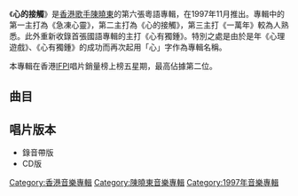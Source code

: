 {{Album infobox | <!-- See Wikipedia:WikiProject_Albums -->
|  Name        = 心的接觸
|  Type        = 專輯
|  Artist      = [[陳曉東_(藝人)|陳曉東]]
|  Cover       = 陳曉東 心的接觸.jpg
|  Released    = 1997年11月
|  Recorded    = 1997年
|  Genre       = [[粵語流行音樂|粵語流行音樂]]
|  Length      = 37:46
|  Label       = [[寶麗金|寶麗金]]
|  Number      = 
|  Producer    = [[譚國政|譚國政]]、[[方樹樑|方樹樑]]、[[陳永明|陳永明]]、[[陳子鴻|陳子鴻]]
|  Last album  = [[心有獨鍾|心有獨鍾]]<br />（1997年）
|  This album  = '''心的接觸'''<br />（1997年）
|  Next album  = [[感覺貼心|感覺貼心]]<br />（1998年）}}

《'''心的接觸'''》是[[香港|香港]][[歌手|歌手]][[陳曉東_(藝人)|陳曉東]]的第六張粵語專輯，在1997年11月推出。專輯中的第一主打為《急凍心靈》，第二主打為《心的接觸》，第三主打《一萬年》較為人熟悉。此外重新收錄首張國語專輯的主打《心有獨鍾》。特別之處是由於是年《心理遊戲》、《心有獨鍾》的成功而再次起用「心」字作為專輯名稱。

本專輯在香港[[IFPI|IFPI]]唱片銷量榜上榜五星期，最高佔據第二位。

== 曲目 ==
{{Tracklist
| collapsed = 
| headline = 
| font_size = 
| total_length = 

| all_writing = 
| all_music = 
| all_lyrics = 
| all_arranger = 
| all_producer = 
| all_note = 

| extra_column =

| title1 = 急凍心靈
| note1 = 
| longnote1 = 第二主打歌
| music1 = [[譚國政|譚國政]]
| lyrics1 = [[陳少琪|陳少琪]]
| arranger1 = 譚國政
| producer1 = 譚國政
| extra1 = 
| length1 = 

| title2 = 心的接觸
| note2 = 
| longnote2 = 第一主打歌
| music2 = [[方樹樑|方樹樑]]
| lyrics2 = 陳少琪
| arranger2 = 方樹樑
| producer2 = 方樹樑
| extra2 = 
| length2 = 

| title3 = 一萬年
| note3 = 
| longnote3 = 第三主打歌<br>國語版本為《每一天都想念》
| music3 = [[劉諾生|劉諾生]]
| lyrics3 = 陳少琪
| arranger3 = 劉諾生
| producer3 = [[陳永明|陳永明]]
| extra3 = 
| length3 = 

| title4 = 佔領
| note4 = 
| longnote4 = 第四主打歌
| music4 = 方樹樑
| lyrics4 = 陳少琪
| arranger4 = 方樹樑
| producer4 = 方樹樑
| extra4 = 
| length4 = 

| title5 = 最佳聽衆
| note5 = 
| longnote5 = 
| music5 = [[古倩敏|古倩敏]]
| lyrics5 = 古倩敏
| arranger5 = [[陳永明|陳永明]]
| producer5 = 陳永明
| extra5 = 
| length5 = 

| title6 = 從深海中到外太空
| note6 = 
| longnote6 = 國語版本為《追到外太空》
| music6 = [[Barry_Chung|Barry Chung]]
| lyrics6 = [[因葵|因葵]]
| arranger6 = [[劉祖德|劉祖德]]<br>[[林子揚|林子揚]]
| producer6 = 陳永明
| extra6 = 
| length6 = 

| title7 = 等著你開口
| note7 = 
| longnote7 = 
| music7 = [[Mark_Chan|Mark Chan]]
| lyrics7 = [[鄭鴻|鄭鴻]]
| arranger7 = 方樹樑
| producer7 = 方樹樑
| extra7 = 
| length7 = 

| title8 = 你想要的
| note8 = 
| longnote8 = 
| music8 = [[黃偉年|黃偉年]]
| lyrics8 = [[向雪懷|向雪懷]]
| arranger8 = [[黃偉年|黃偉年]]
| producer8 = 陳永明
| extra8 = 
| length8 = 

| title9 = 心理遊戲
| note9 = Psychedelic Remix
| longnote9 = 
| music9 = 方樹樑 
| lyrics9 = [[黃偉文|黃偉文]]
| arranger9 = 方樹樑 
| producer9 = 方樹樑
| extra9 = 
| length9 = 

| title10 = 心有獨鍾
| note10 = 
| longnote10 = 
| music10 = [[洪堯斌|洪堯斌]]
| lyrics10 = 洪堯斌
| arranger10 = [[屠穎|屠穎]]
| producer10 = [[陳子鴻|陳子鴻]]
| extra10 = 
| length10 = 
}}

== 唱片版本 ==
* 錄音帶版
* CD版

[[Category:香港音樂專輯|Category:香港音樂專輯]]
[[Category:陳曉東音樂專輯|Category:陳曉東音樂專輯]]
[[Category:1997年音樂專輯|Category:1997年音樂專輯]]